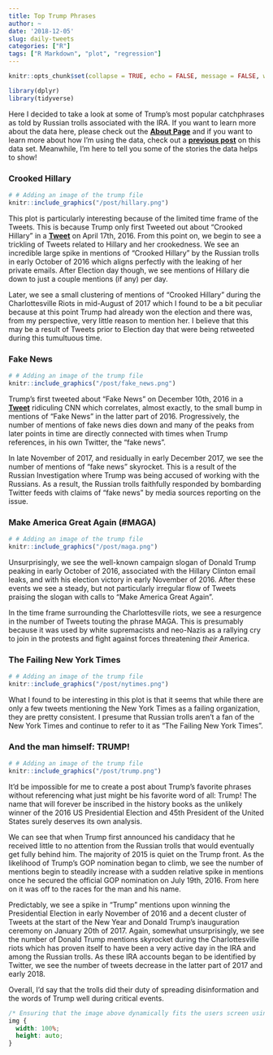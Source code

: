 ```yaml
---
title: Top Trump Phrases
author: ~
date: '2018-12-05'
slug: daily-tweets
categories: ["R"]
tags: ["R Markdown", "plot", "regression"]
---
```


```r
knitr::opts_chunk$set(collapse = TRUE, echo = FALSE, message = FALSE, warning = FALSE)

library(dplyr)
library(tidyverse)
```

Here I decided to take a look at some of Trump's most popular catchphrases as told by Russian trolls associated 
with the IRA. If you want to learn more about the data here, please check out the [**About Page**](/about/) and 
if you want to learn more about how I'm using the data, check out a [**previous post**](https://ebuxheli-russiantrolls.netlify.com/2018/12/03/daily-tweets/) on this data set.
Meanwhile, I'm here to tell you some of the stories the data helps to show! 

### Crooked Hillary
```r
# # Adding an image of the trump file
knitr::include_graphics("/post/hillary.png")
```

This plot is particularly interesting because of the limited time frame of the Tweets. This is because
Trump only first Tweeted out about "Crooked Hillary" in a [**Tweet**](https://twitter.com/realDonaldTrump/status/721695114943442946) 
on April 17th, 2016. From this point on, we begin to see a trickling of Tweets related to Hillary and her crookedness.
We see an incredible large spike in mentions of "Crooked Hillary" by the Russian trolls in early October of 
2016 which aligns perfectly with the leaking of her private emails. After Election day though, we see
mentions of Hillary die down to just a couple mentions (if any) per day.

Later, we see a small clustering of mentions of "Crooked Hillary" during the Charlottesville Riots in 
mid-August of 2017 which I found to be a bit peculiar because at this point Trump had already won the 
election and there was, from my perspective, very little reason to mention her. I believe that this may
be a result of Tweets prior to Election day that were being retweeted during this tumultuous time.

### Fake News
```r
# # Adding an image of the trump file
knitr::include_graphics("/post/fake_news.png")
```

Trump's first tweeted about "Fake News" on December 10th, 2016 in a [**Tweet**](https://twitter.com/realDonaldTrump/status/807588632877998081) ridiculing CNN which correlates,
almost exactly, to the small bump in mentions of "Fake News" in the latter part of 2016. Progressively,
the number of mentions of fake news dies down and many of the peaks from later points in time are directly
connected with times when Trump references, in his own Twitter, the "fake news".

In late November of 2017, and residually in early December 2017, we see the number of mentions of "fake news"
skyrocket. This is a result of the Russian Investigation where Trump was being accused of working with the
Russians. As a result, the Russian trolls faithfully responded by bombarding Twitter feeds with claims of
"fake news" by media sources reporting on the issue.

### Make America Great Again (\#MAGA)
```r
# # Adding an image of the trump file
knitr::include_graphics("/post/maga.png")
```

Unsurprisingly, we see the well-known campaign slogan of Donald Trump peaking in early October of 2016,
associated with the Hillary Clinton email leaks, and with his election victory in early November of 2016.
After these events we see a steady, but not particularly irregular flow of Tweets praising the slogan with
calls to "Make America Great Again". 

In the time frame surrounding the Charlottesville riots, we see a resurgence in the number of Tweets touting
the phrase MAGA. This is presumably because it was used by white supremacists and neo-Nazis as a rallying cry
to join in the protests and fight against forces threatening *their* America.

### The Failing New York Times
```r
# # Adding an image of the trump file
knitr::include_graphics("/post/nytimes.png")
```

What I found to be interesting in this plot is that it seems that while there are only a few tweets
mentioning the New York Times as a failing organization, they are pretty consistent. I presume that
Russian trolls aren't a fan of the New York Times and continue to refer to it as "The Failing New 
York Times".

### And the man himself: TRUMP!
```r
# # Adding an image of the trump file
knitr::include_graphics("/post/trump.png")
```

It'd be impossible for me to create a post about Trump's favorite phrases without referencing what 
just might be his favorite word of all: Trump! The name that will forever be inscribed in the 
history books as the unlikely winner of the 2016 US Presidential Election and 45th President of
the United States surely deserves its own analysis.

We can see that when Trump first announced his candidacy that he received little to no attention from
the Russian trolls that would eventually get fully behind him. The majority of 2015 is quiet on the 
Trump front. As the likelihood of Trump's GOP nomination began to climb, we see the number of mentions
begin to steadily increase with a sudden relative spike in mentions once he secured the official GOP
nomination on July 19th, 2016. From here on it was off to the races for the man and his name.

Predictably, we see a spike in "Trump" mentions upon winning the Presidential Election in early November
of 2016 and a decent cluster of Tweets at the start of the New Year and Donald Trump's inauguration
ceremony on January 20th of 2017. Again, somewhat unsurprisingly, we see the number of Donald Trump mentions
skyrocket during the Charlottesville riots which has proven itself to have been a very active day in the
IRA and among the Russian trolls. As these IRA accounts began to be identified by Twitter, we see the
number of tweets decrease in the latter part of 2017 and early 2018. 

Overall, I'd say that the trolls did their duty of spreading disinformation and the words of Trump
well during critical events.

```css
/* Ensuring that the image above dynamically fits the users screen using css. */
img {
  width: 100%;
  height: auto;
}
```





